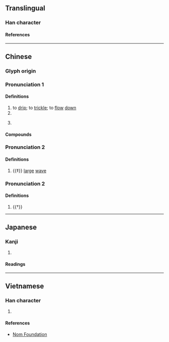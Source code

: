 {{character info}}
==Translingual==

===Han character===
{{Han char|rn=85|rad=水|as=08|sn=11|four=39127|canj=EFBR|ids=⿰氵尚}}

====References====
{{Han ref|kx=0629.170|dkj=17629|dj=1031.110|hdz=31648.040|uh=6DCC}}

----

==Chinese==
{{zh-forms}}

===Glyph origin===
{{Han etym}}

===Pronunciation 1===
{{zh-pron
|m=tǎng
|c=tong2
|mn=ml:thóng
|mc=y
|oc=y
|cat=v,cl
}}

====Definitions====
{{zh-hanzi}}

# to [[drip]]; to [[trickle]]; to [[flow]] [[down]]
# {{zh-alt-form|蹚|to [[ford]]; to [[wade]]}}
# {{lb|zh|dialectal}} {{zh-classifier|[[blood]] over a [[surface]]}}

====Compounds====
{{zh-der|一浪淌|淌下|淌板船|淌水|淌眼抹淚|淌淚}}

===Pronunciation 2===
{{zh-pron
|m=chàng
|cat=n
}}

====Definitions====
{{zh-hanzi}}

# {{‡}} [[large]] [[wave]]

===Pronunciation 2===
{{zh-pron
|m=chǎng
|cat=
}}

====Definitions====
{{zh-hanzi}}

# {{†}} {{zh-only|淌游|(of [[water]]) [[wavy]]}}

----

==Japanese==

===Kanji===
{{ja-kanji|grade=|rs=水08}}

# {{rfdef|ja|sort=水08}}

====Readings====
{{ja-readings
|goon=とう
|kanon=とう
|kun=したた-る
}}

----

==Vietnamese==

===Han character===
{{vi-readings|rs=水08|reading=thảng}}

# {{rfdef|vi|sort=水08}}

====References====
*[http://nomfoundation.org/common/nom_details.php?codepoint=6dcc Nom Foundation]